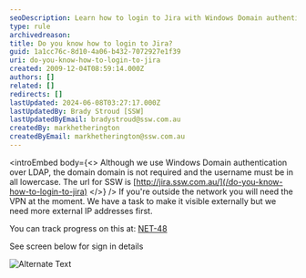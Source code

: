 ```yaml
---
seoDescription: Learn how to login to Jira with Windows Domain authentication over LDAP, requiring a username in all lowercase without domain
type: rule
archivedreason:
title: Do you know how to login to Jira?
guid: 1a1cc76c-8d10-4a06-b432-7072927e1f39
uri: do-you-know-how-to-login-to-jira
created: 2009-12-04T08:59:14.000Z
authors: []
related: []
redirects: []
lastUpdated: 2024-06-08T03:27:17.000Z
lastUpdatedBy: Brady Stroud [SSW]
lastUpdatedByEmail: bradystroud@ssw.com.au
createdBy: markhetherington
createdByEmail: markhetherington@ssw.com.au
---
```


<introEmbed
  body={<>
Although we use Windows Domain authentication over LDAP, the domain domain is not required and the username must be in all lowercase. The url for SSW is [http://jira.ssw.com.au/](/do-you-know-how-to-login-to-jira)
  </>}
/>
If you're outside the network you will need the VPN at the moment. We have a task to make it visible externally but we need more external IP addresses first.

You can track progress on this at: [NET-48](/do-you-know-how-to-login-to-jira)

See screen below for sign in details

![Alternate Text](/uploads/rules/do-you-know-how-to-login-to-jira/SignIn.png)
